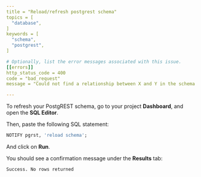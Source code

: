 ```yaml
---
title = "Reload/refresh postgrest schema"
topics = [
  "database",
]
keywords = [
  "schema",
  "postgrest",
]

# Optionally, list the error messages associated with this issue.
[[errors]]
http_status_code = 400
code = "bad_request"
message = "Could not find a relationship between X and Y in the schema cache"

---
```


To refresh your PostgREST schema, go to your project **Dashboard**, and open the **SQL Editor**.

Then, paste the following SQL statement:

```sql
NOTIFY pgrst, 'reload schema';
```

And click on **Run**.

You should see a confirmation message under the **Results** tab:

```
Success. No rows returned
```
